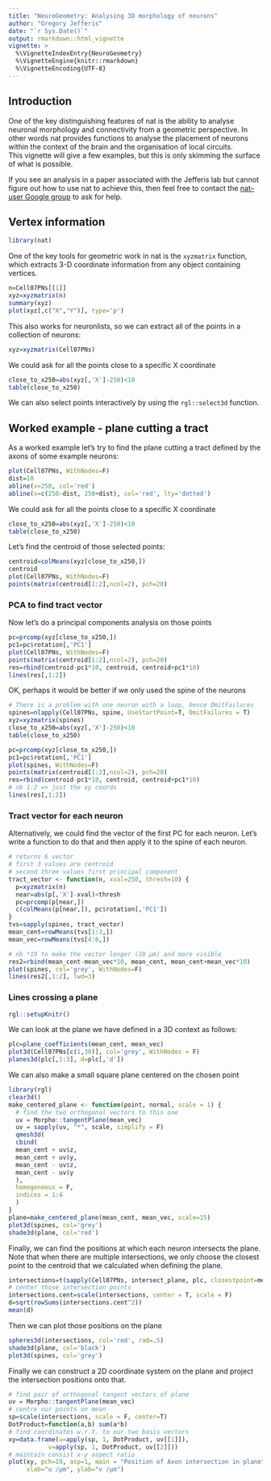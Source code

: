 ```yaml
---
title: "NeuroGeometry: Analysing 3D morphology of neurons"
author: "Gregory Jefferis"
date: "`r Sys.Date()`"
output: rmarkdown::html_vignette
vignette: >
  %\VignetteIndexEntry{NeuroGeometry}
  %\VignetteEngine{knitr::rmarkdown}
  %\VignetteEncoding{UTF-8}
---
```


## Introduction

One of the key distinguishing features of nat is the ability to analyse 
neuronal morphology and  connectivity  from a geometric perspective. 
In other words nat provides functions to analyse the placement of neurons within
the context of the brain and the organisation of local circuits.  
This vignette will give a few examples, but this is only skimming the surface
of what is possible.

If you see an analysis in a paper associated with the Jefferis lab but cannot 
figure out how to use nat to achieve this, then feel free to contact the 
[nat–user Google group](https://groups.google.com/d/forum/nat-user) to ask for help.

## Vertex information

```r
library(nat)
```

One of the key tools for geometric work in nat is the `xyzmatrix` function, 
which extracts 3-D coordinate information from any object containing vertices.

```r
n=Cell07PNs[[1]]
xyz=xyzmatrix(n)
summary(xyz)
plot(xyz[,c("X","Y")], type='p')
```

This also works for neuronlists, so we can extract all of the points in a 
collection of neurons:

```r
xyz=xyzmatrix(Cell07PNs)
```

We could ask for all the points close to a specific X coordinate

```r
close_to_x250=abs(xyz[,'X']-250)<10
table(close_to_x250)
```

We can also select points interactively by using the `rgl::select3d` function.

## Worked example - plane cutting a tract

As a worked example let's try to find the plane cutting a tract defined by the
axons of some example neurons:

```r
plot(Cell07PNs, WithNodes=F)
dist=10
abline(v=250, col='red')
abline(v=c(250-dist, 250+dist), col='red', lty='dotted')
```

We could ask for all the points close to a specific X coordinate

```r
close_to_x250=abs(xyz[,'X']-250)<10
table(close_to_x250)
```

Let's find the centroid of those selected points:

```r
centroid=colMeans(xyz[close_to_x250,])
centroid
plot(Cell07PNs, WithNodes=F)
points(matrix(centroid[1:2],ncol=2), pch=20)
```

### PCA to find tract vector

Now let's do a principal components analysis on those points
```r
pc=prcomp(xyz[close_to_x250,])
pc1=pc$rotation[,'PC1']
plot(Cell07PNs, WithNodes=F)
points(matrix(centroid[1:2],ncol=2), pch=20)
res=rbind(centroid-pc1*10, centroid, centroid+pc1*10)
lines(res[,1:2])
```

OK, perhaps it would be better if we only used the spine of the neurons

```r
# There is a problem with one neuron with a loop, hence OmitFailures
spines=nlapply(Cell07PNs, spine, UseStartPoint=T, OmitFailures = T)
xyz=xyzmatrix(spines)
close_to_x250=abs(xyz[,'X']-250)<10
table(close_to_x250)
```

```r
pc=prcomp(xyz[close_to_x250,])
pc1=pc$rotation[,'PC1']
plot(spines, WithNodes=F)
points(matrix(centroid[1:2],ncol=2), pch=20)
res=rbind(centroid-pc1*10, centroid, centroid+pc1*10)
# nb 1:2 => just the xy coords
lines(res[,1:2])
```


### Tract vector for each neuron
Alternatively, we could find the vector of the first PC for each neuron.
Let's write a function to do that and then apply it to the spine of each neuron.

```r
# returns 6 vector
# first 3 values are centroid
# second three values first principal component
tract_vector <- function(n, xval=250, thresh=10) {
  p=xyzmatrix(n)
  near=abs(p[,'X']-xval)<thresh
  pc=prcomp(p[near,])
  c(colMeans(p[near,]), pc$rotation[,'PC1'])
}
tvs=sapply(spines, tract_vector)
mean_cent=rowMeans(tvs[1:3,])
mean_vec=rowMeans(tvs[4:6,])

# nb *10 to make the vector longer (10 µm) and more visible
res2=rbind(mean_cent-mean_vec*10, mean_cent, mean_cent+mean_vec*10)
plot(spines, col='grey', WithNodes=F)
lines(res2[,1:2], lwd=3)
```

### Lines crossing a plane

```r
rgl::setupKnitr()
```

We can look at the plane we have defined in a 3D context as follows:

```r
plc=plane_coefficients(mean_cent, mean_vec)
plot3d(Cell07PNs[c(1,30)], col='grey', WithNodes = F)
planes3d(plc[,1:3], d=plc[,'d'])
```

We can also make a small square plane centered on the chosen point
```r
library(rgl)
clear3d()
make_centered_plane <- function(point, normal, scale = 1) {
  # find the two orthogonal vectors to this one
  uv = Morpho::tangentPlane(mean_vec)
  uv = sapply(uv, "*", scale, simplify = F)
  qmesh3d(
  cbind(
  mean_cent + uv$z,
  mean_cent + uv$y,
  mean_cent - uv$z,
  mean_cent - uv$y
  ),
  homogeneous = F,
  indices = 1:4
  )
}
plane=make_centered_plane(mean_cent, mean_vec, scale=15)
plot3d(spines, col='grey')
shade3d(plane, col='red')
```

Finally, we can find the positions at which each neuron intersects the plane.
Note that when there are multiple intersections, we only choose the closest
point to the centroid that we calculated when defining the plane.

```r
intersections=t(sapply(Cell07PNs, intersect_plane, plc, closestpoint=mean_cent))
# center those intersection points
intersections.cent=scale(intersections, center = T, scale = F)
d=sqrt(rowSums(intersections.cent^2))
mean(d)
```

Then we can plot those positions on the plane

```r
spheres3d(intersections, col='red', rad=.5)
shade3d(plane, col='black')
plot3d(spines, col='grey')
```

Finally we can construct a 2D coordinate system on the plane and project
the intersection positions onto that.

```r
# find pair of orthogonal tangent vectors of plane
uv = Morpho::tangentPlane(mean_vec)
# centre our points on mean
sp=scale(intersections, scale = F, center=T)
DotProduct=function(a,b) sum(a*b)
# find coordinates w.r.t. to our two basis vectors
xy=data.frame(u=apply(sp, 1, DotProduct, uv[[1]]),
           v=apply(sp, 1, DotProduct, uv[[2]]))
# maintain consist x-y aspect ratio 
plot(xy, pch=19, asp=1, main = "Position of Axon intersection in plane", 
     xlab="u /µm", ylab="v /µm")
```

